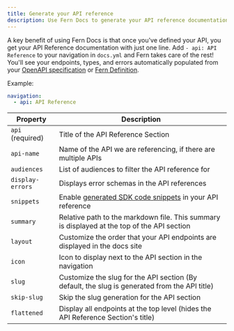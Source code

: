 ---
title: Generate your API reference
description: Use Fern Docs to generate your API reference documentation from your API definition, using your choice of either OpenAPI or Fern Definition.
---

A key benefit of using Fern Docs is that once you've defined your API, you get your API Reference documentation with just one line.
Add `- api: API Reference` to your navigation in `docs.yml` and Fern takes care of the rest! You'll see your endpoints, types,
and errors automatically populated from your [OpenAPI specification](/learn/overview/define-your-api/openapi/overview) or [Fern Definition](/learn/overview/define-your-api/ferndef/overview).

Example:

```yml docs.yml
navigation:
  - api: API Reference
```

| Property         | Description                                                                                   |
| ---------------- | --------------------------------------------------------------------------------------------- |
| `api` (required) | Title of the API Reference Section                                                            |
| `api-name`       | Name of the API we are referencing, if there are multiple APIs                                |
| `audiences`      | List of audiences to filter the API reference for                                             |
| `display-errors` | Displays error schemas in the API references                                                  |
| `snippets`       | Enable [generated SDK code snippets](/docs/api-references/sdk-snippets) in your API reference |
| `summary`        | Relative path to the markdown file. This summary is displayed at the top of the API section   |
| `layout`         | Customize the order that your API endpoints are displayed in the docs site                    |
| `icon`           | Icon to display next to the API section in the navigation                                     |
| `slug`           | Customize the slug for the API section (By default, the slug is generated from the API title) |
| `skip-slug`      | Skip the slug generation for the API section                                                  |
| `flattened`      | Display all endpoints at the top level (hides the API Reference Section's title)              |
